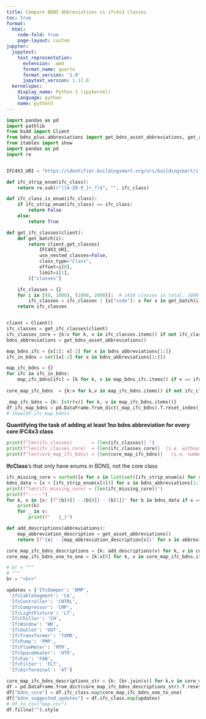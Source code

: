 ```yaml
---
title: Compare BDNS Abbreviations vs ifc4x3 classes
toc: true
format:
  html:
    code-fold: true
    page-layout: custom
jupyter:
  jupytext:
    text_representation:
      extension: .qmd
      format_name: quarto
      format_version: '1.0'
      jupytext_version: 1.17.0
  kernelspec:
    display_name: Python 3 (ipykernel)
    language: python
    name: python3
---
```

```python
import pandas as pd
import pathlib
from bsdd import Client
from bdns_plus.abbreviations import get_bdns_asset_abbreviations, get_asset_abbreviations_enum, get_asset_abbreviations
from itables import show
import pandas as pd
import re


IFC4X3_URI = "https://identifier.buildingsmart.org/uri/buildingsmart/ifc/4.3"

def ifc_strip_enum(ifc_class):
    return re.sub(r"([A-Z0-9_]+_?)$", "", ifc_class) 

def ifc_class_is_enum(ifc_class):
    if ifc_strip_enum(ifc_class) == ifc_class:
        return False
    else:
        return True

def get_ifc_classes(client):
    def get_batch(i):
        return client.get_classes(
            IFC4X3_URI,
            use_nested_classes=False,
            class_type="Class",
            offset=i[0],
            limit=i[1],
        )["classes"]

    ifc_classes = {}
    for i in [(0, 1000), (1000, 2000)]:  # 1418 classes in total. 1000 max request limit
        ifc_classes = ifc_classes | {x["code"]: x for x in get_batch(i)}
    return ifc_classes


client = Client()
ifc_classes = get_ifc_classes(client)
ifc_classes_core = {k:v for k, v in ifc_classes.items() if not ifc_class_is_enum(k)}
bdns_abbreviations = get_bdns_asset_abbreviations()

map_bdns_ifc = {x[1]: x[-2] for x in bdns_abbreviations[1:]}
ifc_in_bdns = set([x[-2] for x in bdns_abbreviations[1:]])

map_ifc_bdns = {}
for ifc in ifc_in_bdns:
    map_ifc_bdns[ifc] = [k for k, v in map_bdns_ifc.items() if v == ifc]
    
core_map_ifc_bdns  = {k:v for k,v in map_ifc_bdns.items() if not ifc_class_is_enum(k)}

_map_ifc_bdns = {k: [str(v)] for k, v in map_ifc_bdns.items()}
df_ifc_map_bdns = pd.DataFrame.from_dict(_map_ifc_bdns).T.reset_index().rename(columns={"index":"ifc4_3", 0:"bdns_abbreviation"})
# show(df_ifc_map_bdns)
```

**Quantifying the task of adding at least 1no bdns abbreviation for every core IFC4x3 class**

```python
print(f"len(ifc_classes)       = {len(ifc_classes)} ")
print(f"len(ifc_classes_core)  = {len(ifc_classes_core)}  (i.e. without the enum, e.g. IfcValve)")
print(f"len(core_map_ifc_bdns) = {len(core_map_ifc_bdns)}   (i.e. number of core Ifc classes with at least 1no mapping to an abbreviation)")
```

**IfcClass**'s that only have enums in BDNS, not the core class

```python
ifc_missing_core = sorted([x for x in list(set([ifc_strip_enum(x) for x in ifc_in_bdns])) if x not in core_map_ifc_bdns])
bdns_data = [x + [ifc_strip_enum(x[4])] for x in bdns_abbreviations[1:]] # add ifc core col
print(f"len(ifc_missing_core) = {len(ifc_missing_core)}")
print(f"-----")
for k, v in {x: [f"{b[4]} - {b[0]} - {b[1]}" for b in bdns_data if x == b[6]] for x in ifc_missing_core}.items():
    print(k)
    for _ in v:
        print(f"   {_}")
```

```python
def add_descriptions(abbreviations):
    map_abbreviation_description = get_asset_abbreviations()
    return [f"{x} - {map_abbreviation_description[x]}" for x in abbreviations]

core_map_ifc_bdns_descriptions = {k: add_descriptions(v) for k, v in core_map_ifc_bdns.items()}
core_map_ifc_bdns_one_to_one = {k:v[0] for k, v in core_map_ifc_bdns.items() if len(v) == 1}

# br = """
# """
br = "<br>"

updates = {'IfcDamper': 'DMP',
 'IfcCableSegment': 'CA',
 'IfcController': 'CNTRL',
 'IfcCompressor': 'CMP',
 'IfcLightFixture': 'LT',
 'IfcChiller': 'CH',
 'IfcWindow': 'WD',
 'IfcOutlet': 'OUT',
 'IfcTransformer': 'TXMR',
 'IfcPump': 'PMP',
 'IfcFlowMeter': 'MTR',
 'IfcSpaceHeater': 'HTR',
 'IfcFan': 'FAN',
 'IfcFilter': 'FLT',
 'IfcAirTerminal': 'AT'}

core_map_ifc_bdns_descriptions_str = {k: [br.join(v)] for k,v in core_map_ifc_bdns_descriptions.items()}
df = pd.DataFrame.from_dict(core_map_ifc_bdns_descriptions_str).T.reset_index().rename(columns={"index":"ifc_class", 0: "bdns_options"})
df["bdns_core"] = df.ifc_class.map(core_map_ifc_bdns_one_to_one)
df["bdns_suggested_updates"] = df.ifc_class.map(updates)
# df.to_csv("map.csv")
df.fillna("").style
```
